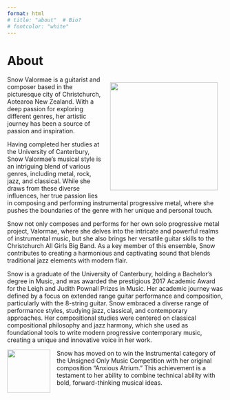 ```yaml
---
format: html
# title: "about"  # Bio?
# fontcolor: "white"
---
```


# About

![](assets/photos/headshot.jpg){style="float: right; margin: 15px;" fig-alt="headshot" fig-align="right" width="250"}

Snow Valormae is a guitarist and composer based in the picturesque city of Christchurch, Aotearoa New Zealand. With a deep passion for exploring different genres, her artistic journey has been a source of passion and inspiration.

Having completed her studies at the University of Canterbury, Snow Valormae’s musical style is an intriguing blend of various genres, including metal, rock, jazz, and classical. While she draws from these diverse influences, her true passion lies in composing and performing instrumental progressive metal, where she pushes the boundaries of the genre with her unique and personal touch.

Snow not only composes and performs for her own solo progressive metal project, Valormae, where she delves into the intricate and powerful realms of instrumental music, but she also brings her versatile guitar skills to the Christchurch All Girls Big Band. As a key member of this ensemble, Snow contributes to creating a harmonious and captivating sound that blends traditional jazz elements with modern flair.

Snow is a graduate of the University of Canterbury, holding a Bachelor’s degree in Music, and was awarded the prestigious 2017 Academic Award for the Leigh and Judith Pownall Prizes in Music. Her academic journey was defined by a focus on extended range guitar performance and composition, particularly with the 8-string guitar. Snow embraced a diverse range of performance styles, studying jazz, classical, and contemporary approaches. Her compositional studies were centered on classical compositional philosophy and jazz harmony, which she used as foundational tools to write modern progressive contemporary music, creating a unique and innovative voice in her work.

![](assets/awards/UO2024WinnerButton-1.png){style="float: left; margin-right: 15px" fig-alt="headshot" fig-align="center" width="100"}
 
Snow has moved on to win the Instrumental category of the Unsigned Only Music Competition with her original composition "Anxious Atrium." This achievement is a testament to her ability to combine technical ability with bold, forward-thinking musical ideas.
